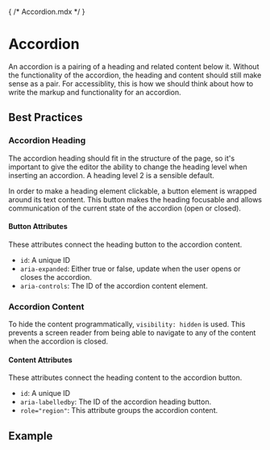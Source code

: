 { /* Accordion.mdx */ }



<Meta of={AccordionStories} />

# Accordion

An accordion is a pairing of a heading and related content below it. Without the functionality of the accordion, the heading and content should still make sense as a pair. For accessiblity, this is how we should think about how to write the markup and functionality for an accordion.

## Best Practices

### Accordion Heading

The accordion heading should fit in the structure of the page, so it's important to give the editor the ability to change the heading level when inserting an accordion. A heading level 2 is a sensible default.

In order to make a heading element clickable, a button element is wrapped around its text content. This button makes the heading focusable and allows communication of the current state of the accordion (open or closed).

#### Button Attributes

These attributes connect the heading button to the accordion content.

- `id`: A unique ID
- `aria-expanded`: Either true or false, update when the user opens or closes the accordion.
- `aria-controls`: The ID of the accordion content element.

### Accordion Content

To hide the content programmatically, `visibility: hidden` is used. This prevents a screen reader from being able to navigate to any of the content when the accordion is closed.

#### Content Attributes

These attributes connect the heading content to the accordion button.

- `id`: A unique ID
- `aria-labelledby`: The ID of the accordion heading button.
- `role="region"`: This attribute groups the accordion content.

## Example

<Canvas of={AccordionStories.Default} />

